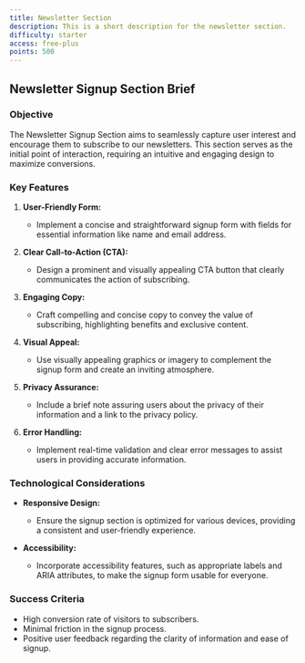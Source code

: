 ```yaml
---
title: Newsletter Section
description: This is a short description for the newsletter section.
difficulty: starter
access: free-plus
points: 500
---
```


## Newsletter Signup Section Brief

### Objective

The Newsletter Signup Section aims to seamlessly capture user interest and encourage them to subscribe to our newsletters. This section serves as the initial point of interaction, requiring an intuitive and engaging design to maximize conversions.

### Key Features

1. **User-Friendly Form:**

   - Implement a concise and straightforward signup form with fields for essential information like name and email address.

2. **Clear Call-to-Action (CTA):**

   - Design a prominent and visually appealing CTA button that clearly communicates the action of subscribing.

3. **Engaging Copy:**

   - Craft compelling and concise copy to convey the value of subscribing, highlighting benefits and exclusive content.

4. **Visual Appeal:**

   - Use visually appealing graphics or imagery to complement the signup form and create an inviting atmosphere.

5. **Privacy Assurance:**

   - Include a brief note assuring users about the privacy of their information and a link to the privacy policy.

6. **Error Handling:**
   - Implement real-time validation and clear error messages to assist users in providing accurate information.

### Technological Considerations

- **Responsive Design:**

  - Ensure the signup section is optimized for various devices, providing a consistent and user-friendly experience.

- **Accessibility:**
  - Incorporate accessibility features, such as appropriate labels and ARIA attributes, to make the signup form usable for everyone.

### Success Criteria

- High conversion rate of visitors to subscribers.
- Minimal friction in the signup process.
- Positive user feedback regarding the clarity of information and ease of signup.
